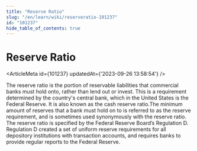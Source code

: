 ```yaml
---
title: "Reserve Ratio"
slug: "/en/learn/wiki/reserveratio-101237"
id: "101237"
hide_table_of_contents: true
---
```



# Reserve Ratio

<ArticleMeta id={101237} updatedAt={'2023-09-26 13:58:54'} />
<div className='border-solid border-b border-t-0 my-4 border-[var(--ifm-color-gray-300)]' />

The reserve ratio is the portion of reservable liabilities that commercial banks must hold onto, rather than lend out or invest. This is a requirement determined by the country's central bank, which in the United States is the Federal Reserve. It is also known as the cash reserve ratio.The minimum amount of reserves that a bank must hold on to is referred to as the reserve requirement, and is sometimes used synonymously with the reserve ratio. The reserve ratio is specified by the Federal Reserve Board’s Regulation D. Regulation D created a set of uniform reserve requirements for all depository institutions with transaction accounts, and requires banks to provide regular reports to the Federal Reserve.
